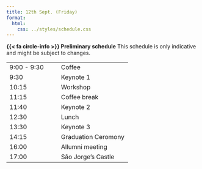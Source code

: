 ```yaml
---
title: 12th Sept. (Friday)
format:
  html:
    css: ../styles/schedule.css
---
```

<div class="alert alert-info">
  <strong>{{< fa circle-info >}} Preliminary schedule</strong> This schedule is only indicative and might be subject to changes.
</div>

| |  |
| --- | ---- |
| 9:00 - 9:30 | <span class="event-outline-blue"></span> Coffee                                 |
| 9:30        | <span class="event-filled-green"></span> Keynote 1                        |
| 10:15       | <span class="event-filled-orange size-2"></span> Workshop               |
| 11:15       | <span class="event-outline-blue"></span> Coffee break                           |
| 11:40       | <span class="event-filled-green"></span> Keynote 2           |
| 12:30       | <span class="event-outline-blue"></span> Lunch                                  |
| 13:30       | <span class="event-filled-green"></span> Keynote 3                              |
| 14:15       | <span class="event-filled-blue"></span> Graduation Ceromony  |
| 16:00       | <span class="event-outline-blue"></span> Allumni meeting            |
| 17:00       | <span class="event-filled-red size-3"></span> São Jorge's Castle                      | 